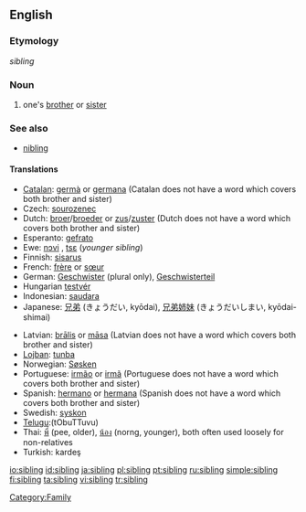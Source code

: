 ==English==

===Etymology===
{{OE.}} ''sibling''

===Noun===
{{wikipedia}}
{{en-noun}}

# one's [[brother]] or [[sister]]

===See also===
*[[nibling]]

====Translations====
{{rfc-level|Translations at L4+ not in L3 POS section}}
{{trans-top|brother or sister}}
*[[Catalan]]: [[germà]] {{m}} or [[germana]] {{f}} (Catalan does not have a word which covers both brother and sister)
*Czech: [[sourozenec]] {{m}}
*Dutch: [[broer]]/[[broeder]] {{m}} or [[zus]]/[[zuster]] {{f}} (Dutch does not have a word which covers both brother and sister)
*Esperanto: [[gefrato]]
*Ewe: [[nɔvi]] {{n}}, [[tsɛ]] (''younger sibling'') {{n}}
*Finnish: [[sisarus]]
*French: [[frère]] {{m}} or [[sœur]] {{f}}
*German: [[Geschwister]] {{n}} (plural only), [[Geschwisterteil]] {{n}}
*Hungarian [[testvér]]
*Indonesian: [[saudara]]
*Japanese: [[兄弟]] (きょうだい, kyōdai), [[兄弟姉妹]] (きょうだいしまい, kyōdai-shimai)
{{trans-mid}}
*Latvian: [[brālis]] {{m}} or [[māsa]] {{f}} (Latvian does not have a word which covers both brother and sister)
*[[Lojban]]: [[tunba]]
*Norwegian: [[Søsken]]{{n}}
*Portuguese: [[irmão]] {{m}} or [[irmã]] {{f}} (Portuguese does not have a word which covers both brother and sister)
*Spanish: [[hermano]] {{m}} or [[hermana]] {{f}} (Spanish does not have a word which covers both brother and sister)
*Swedish: [[syskon]] {{n}}
*[[Telugu]]:(tObuTTuvu){{t|te|తోబుట్టువు}}
*Thai: [[พี่]] (pee, older), [[น้อง]] (norng, younger), both often used loosely for non-relatives
*Turkish: kardeş
{{trans-bottom}}

[[Category:Family]]

[[io:sibling]]
[[id:sibling]]
[[ja:sibling]]
[[pl:sibling]]
[[pt:sibling]]
[[ru:sibling]]
[[simple:sibling]]
[[fi:sibling]]
[[ta:sibling]]
[[vi:sibling]]
[[tr:sibling]]